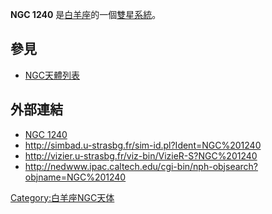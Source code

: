 {{NGCInfoBox|NGCID=NGC 1240|發現者=弗里德里希·威廉·赫歇爾|發現日期=1784年9月12日|其他編號=|曆元=J2000.0|赤經=3時13分26.6秒
|赤緯=30°30'27"|星座=白羊座|星體=雙星系統|星等=|表面亮度=|藍等=}}

'''NGC 1240''' 是[[白羊座|白羊座]]的一個[[雙星系統|雙星系統]]。

== 參見 ==
* [[NGC天體列表|NGC天體列表]]

== 外部連結 ==
* [https://web.archive.org/web/20070311232928/http://www.seds.org/~spider/ngc/ngc.cgi?1240 NGC 1240]
* http://simbad.u-strasbg.fr/sim-id.pl?Ident=NGC%201240
* http://vizier.u-strasbg.fr/viz-bin/VizieR-S?NGC%201240{{Wayback|url=http://vizier.u-strasbg.fr/viz-bin/VizieR-S?NGC%201240 |date=20160303230054 }}
* http://nedwww.ipac.caltech.edu/cgi-bin/nph-objsearch?objname=NGC%201240

{{Catalogs|NGC=1240}}

[[Category:白羊座NGC天体|Category:白羊座NGC天体]]